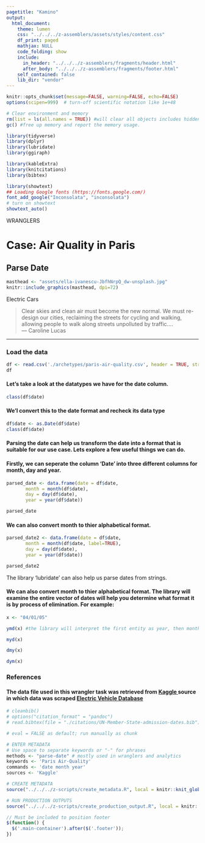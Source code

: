 ```yaml
---
pagetitle: "Kamino"
output: 
  html_document:
    theme: lumen
    css: "../../../z-assemblers/assets/styles/content.css"
    df_print: paged
    mathjax: NULL
    code_folding: show
    include:
      in_header: "../../../z-assemblers/fragments/header.html"
      after_body: "../../../z-assemblers/fragments/footer.html"
    self_contained: false
    lib_dir: "vendor"
---
```


```r

knitr::opts_chunk$set(message=FALSE, warning=FALSE, echo=FALSE)
options(scipen=999)  # turn-off scientific notation like 1e+48

# Clear environment and memory
rm(list = ls(all.names = TRUE)) #will clear all objects includes hidden objects.
gc() #free up memory and report the memory usage.

library(tidyverse)
library(dplyr)
library(lubridate)
library(ggiraph)

library(kableExtra)
library(knitcitations)
library(bibtex)

library(showtext)
## Loading Google fonts (https://fonts.google.com/)
font_add_google("Inconsolata", "inconsolata")
# turn on showtext
showtext_auto()
```

<div class="activity">
WRANGLERS  
</div>

# Case: Air Quality in Paris
## Parse Date

```r

masthead <- "assets/ella-ivanescu-JbfhNrpQ_dw-unsplash.jpg"
knitr::include_graphics(masthead, dpi=72)

```

<div class="figure-text">Electric Cars</div>

> Clear skies and clean air must become the new normal. We must re-design our cities, reclaiming the streets for cycling and walking, allowing people to walk along streets unpolluted by traffic....\
--- Caroline Lucas\

***

### Load the data

```r

df <- read.csv('./archetypes/paris-air-quality.csv', header = TRUE, stringsAsFactors = FALSE)
df
```

#### Let's take a look at the datatypes we have for the date column. 

```r

class(df$date)

```

#### We'l convert this to the date format and recheck its data type

```r

df$date <- as.Date(df$date)
class(df$date)

```


#### Parsing the date can help us transform the date into a format that is suitable for our use case. Lets explore a few useful things we can do. 

#### Firstly, we can seperate the column 'Date' into three different columns for month, day and year.

```r

parsed_date <- data.frame(date = df$date, 
       month = month(df$date),
       day = day(df$date),
       year = year(df$date))

parsed_date

```


#### We can also convert month to thier alphabetical format. 

```r

parsed_date2 <- data.frame(date = df$date, 
       month = month(df$date, label=TRUE),
       day = day(df$date),
       year = year(df$date))

parsed_date2

```

The library 'lubridate' can also help us parse dates from strings.

#### We can also convert month to thier alphabetical format. The library will examine the entire vector of dates will help you determine what format it is by process of elimination. For example:

```r

x <- "04/01/05"

ymd(x) #the library will interpret the first entity as year, then month, then day

myd(x)

dmy(x)

dym(x)
```



### References
#### The data file used in this wrangler task was retrieved from <a href="https://www.kaggle.com/kkhandekar/cheapest-electric-cars" target="_blank" rel="noopener noreferrer"> Kaggle </a> source in which data was scraped <a href="https://ev-database.org/" target="_blank" rel="noopener noreferrer"> Electric Vehicle Database </a> 

```r

# cleanbib()
# options("citation_format" = "pandoc")
# read.bibtex(file = "./citations/UN-Member-State-admission-dates.bib")

```


```r

# eval = FALSE as default; run manually as chunk

# ENTER METADATA
# Use space to separate keywords or "-" for phrases
methods <- "parse-date" # mostly used in wranglers and analytics
keywords <- 'Paris Air-Quality'
commands <- 'date month year'
sources <- 'Kaggle'

# CREATE METADATA
source("../../../z-scripts/create_metadata.R", local = knitr::knit_global())

# RUN PRODUCTION OUTPUTS
source("../../../z-scripts/create_production_output.R", local = knitr::knit_global())


```


```js

// Must be included to position footer
$(function() {
  $('.main-container').after($('.footer'));
})

```

